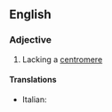 ==English==

===Adjective===
{{en-adj|-}}

# Lacking a [[centromere]]

====Translations====
{{top}}
* Italian: {{t-|it|acentrico}}
{{mid}}

{{bottom}}
{{anagrams:en/acceeimnorrt}}